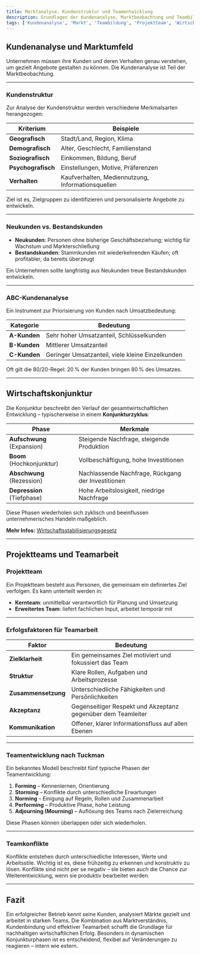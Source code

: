 ```yaml
---
title: Marktanalyse, Kundenstruktur und Teamentwicklung
description: Grundlagen der Kundenanalyse, Marktbeobachtung und Teambildung in Unternehmen mit Fokus auf Analyseinstrumente, Konjunkturverläufe und Teamphasen.
tags: ['Kundenanalyse', 'Markt', 'Teambildung', 'Projektteam', 'Wirtschaft', 'Konjunktur', 'ABC-Analyse']
---
```


## Kundenanalyse und Marktumfeld

Unternehmen müssen ihre Kunden und deren Verhalten genau verstehen, um gezielt Angebote gestalten zu können. Die Kundenanalyse ist Teil der Marktbeobachtung.

---

### Kundenstruktur

Zur Analyse der Kundenstruktur werden verschiedene Merkmalsarten herangezogen:

| Kriterium             | Beispiele |
|------------------------|----------|
| **Geografisch**        | Stadt/Land, Region, Klima |
| **Demografisch**       | Alter, Geschlecht, Familienstand |
| **Soziografisch**      | Einkommen, Bildung, Beruf |
| **Psychografisch**     | Einstellungen, Motive, Präferenzen |
| **Verhalten**          | Kaufverhalten, Mediennutzung, Informationsquellen |

Ziel ist es, Zielgruppen zu identifizieren und personalisierte Angebote zu entwickeln.

---

### Neukunden vs. Bestandskunden

- **Neukunden**: Personen ohne bisherige Geschäftsbeziehung; wichtig für Wachstum und Markterschließung
- **Bestandskunden**: Stammkunden mit wiederkehrenden Käufen; oft profitabler, da bereits überzeugt

Ein Unternehmen sollte langfristig aus Neukunden treue Bestandskunden entwickeln.

---

### ABC-Kundenanalyse

Ein Instrument zur Priorisierung von Kunden nach Umsatzbedeutung:

| Kategorie | Bedeutung |
|-----------|-----------|
| **A-Kunden** | Sehr hoher Umsatzanteil, Schlüsselkunden |
| **B-Kunden** | Mittlerer Umsatzanteil |
| **C-Kunden** | Geringer Umsatzanteil, viele kleine Einzelkunden |

Oft gilt die 80/20-Regel: 20 % der Kunden bringen 80 % des Umsatzes.

---

## Wirtschaftskonjunktur

Die Konjunktur beschreibt den Verlauf der gesamtwirtschaftlichen Entwicklung – typischerweise in einem **Konjunkturzyklus**:

| Phase          | Merkmale |
|----------------|----------|
| **Aufschwung** (Expansion) | Steigende Nachfrage, steigende Produktion |
| **Boom** (Hochkonjunktur) | Vollbeschäftigung, hohe Investitionen |
| **Abschwung** (Rezession) | Nachlassende Nachfrage, Rückgang der Investitionen |
| **Depression** (Tiefphase) | Hohe Arbeitslosigkeit, niedrige Nachfrage |

Diese Phasen wiederholen sich zyklisch und beeinflussen unternehmerisches Handeln maßgeblich.

**Mehr Infos:** [Wirtschaftsstabilisierungsgesetz](https://www.gesetze-im-internet.de/stabg/)

---

## Projektteams und Teamarbeit

### Projektteam

Ein Projektteam besteht aus Personen, die gemeinsam ein definiertes Ziel verfolgen. Es kann unterteilt werden in:

- **Kernteam**: unmittelbar verantwortlich für Planung und Umsetzung
- **Erweitertes Team**: liefert fachlichen Input, arbeitet temporär mit

---

### Erfolgsfaktoren für Teamarbeit

| Faktor         | Bedeutung |
|----------------|-----------|
| **Zielklarheit** | Ein gemeinsames Ziel motiviert und fokussiert das Team |
| **Struktur**     | Klare Rollen, Aufgaben und Arbeitsprozesse |
| **Zusammensetzung** | Unterschiedliche Fähigkeiten und Persönlichkeiten |
| **Akzeptanz**    | Gegenseitiger Respekt und Akzeptanz gegenüber dem Teamleiter |
| **Kommunikation** | Offener, klarer Informationsfluss auf allen Ebenen |

---

### Teamentwicklung nach Tuckman

Ein bekanntes Modell beschreibt fünf typische Phasen der Teamentwicklung:

1. **Forming** – Kennenlernen, Orientierung
2. **Storming** – Konflikte durch unterschiedliche Erwartungen
3. **Norming** – Einigung auf Regeln, Rollen und Zusammenarbeit
4. **Performing** – Produktive Phase, hohe Leistung
5. **Adjourning (Mourning)** – Auflösung des Teams nach Zielerreichung

Diese Phasen können überlappen oder sich wiederholen.

---

### Teamkonflikte

Konflikte entstehen durch unterschiedliche Interessen, Werte und Arbeitsstile. Wichtig ist es, diese frühzeitig zu erkennen und konstruktiv zu lösen. Konflikte sind nicht per se negativ – sie bieten auch die Chance zur Weiterentwicklung, wenn sie produktiv bearbeitet werden.

---

## Fazit

Ein erfolgreicher Betrieb kennt seine Kunden, analysiert Märkte gezielt und arbeitet in starken Teams. Die Kombination aus Marktverständnis, Kundenbindung und effektiver Teamarbeit schafft die Grundlage für nachhaltigen wirtschaftlichen Erfolg. Besonders in dynamischen Konjunkturphasen ist es entscheidend, flexibel auf Veränderungen zu reagieren – intern wie extern.

